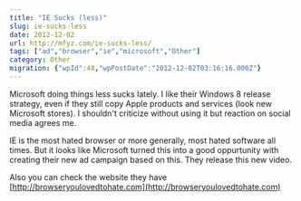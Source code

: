 ```yaml
---
title: "IE Sucks (less)"
slug: ie-sucks-less
date: 2012-12-02
url: http://mfyz.com/ie-sucks-less/
tags: ["ad","browser","ie","microsoft","Other"]
category: Other
migration: {"wpId":48,"wpPostDate":"2012-12-02T03:16:16.000Z"}
---
```



Microsoft doing things less sucks lately. I like their Windows 8 release strategy, even if they still copy Apple products and services (look new Microsoft stores). I shouldn't criticize without using it but reaction on social media agrees me. 

IE is the most hated browser or more generally, most hated software all times. But it looks like Microsoft turned this into a good oppurtunity with creating their new ad campaign based on this. They release this new video.

<YouTube id="lD9FAOPBiDk" />

Also you can check the website they have [http://browseryoulovedtohate.com](http://browseryoulovedtohate.com)